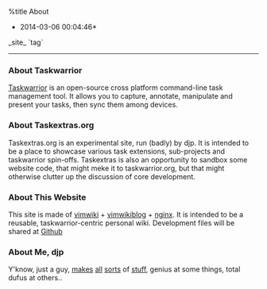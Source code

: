 %title About
*2014-03-06 00:04:46*
_site_
`tag`
----
=== About Taskwarrior ===
[[http://taskwarrior.org|Taskwarrior]] is an open-source cross platform command-line task management tool. It allows you to capture, annotate, manipulate and present your tasks, then sync them among devices. 

=== About Taskextras.org ===
Taskextras.org is an experimental site, run (badly) by djp. It is intended to be a place to showcase various task extensions, sub-projects and taskwarrior spin-offs.
Taskextras is also an opportunity to sandbox some website code, that might meke it to taskwarrior.org, but that might otherwise clutter up the discussion of core development. 

=== About This Website ===
This site is made of [[https://github.com/vimwiki/vimwiki|vimwiki]] + [[http://blog.zzbalabala.com/blog/vimwikiblog_en.html|vimwikiblog]] + [[http://nginx.org/|nginx]]. It is intended to be a reusable, taskwarrior-centric personal wiki. Development files will be shared at [[https://github.com/linuxcaffe/taskwarrior.org|Github]] 

=== About Me, djp ===
Y'know, just a guy, [[http://site3.ca|makes]] [[http://www.youtube.com/watch?v=8FUtHjv3rz4&list=UUDsgMWEI2gGod42SQTjOLxQ&feature=share&index=1|all]] [[http://vimeo.com/80418317|sorts]] of [[http://www.youtube.com/watch?v=F1l63r7Fd0A&feature=share&list=UUDsgMWEI2gGod42SQTjOLxQ|stuff]], genius at some things, total dufus at others..
